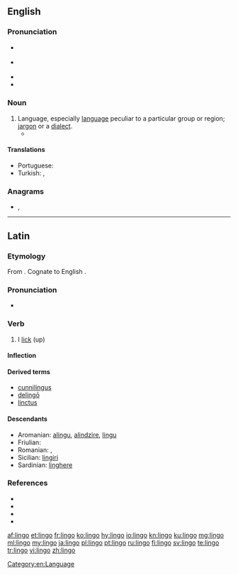 {{also|lìn-gò͘}}
==English==

===Pronunciation===
* {{a|UK}} {{IPA|/ˈlɪŋ.ɡəʊ/|lang=en}}
* {{a|US}} {{IPA|/ˈliŋ.ɡoʊ/|lang=en}}
* {{audio|en-us-lingo.ogg|Audio (US)|lang=en}}
* {{rhymes|ɪŋɡəʊ|lang=en}}

===Noun===
{{en-noun|s|lingoes}}

# Language, especially [[language]] peculiar to a particular group or region; [[jargon]] or a [[dialect]].
#* {{quote-book|year=1913|author={{w|Joseph C. Lincoln}}|chapter=12
|title=[http://openlibrary.org/works/OL5535161W Mr. Pratt's Patients]
|passage=She had Lord James' collar in one big fist and she pounded the table with the other and talked a blue streak. Nobody could make out plain what she said, for she was mainly jabbering Swede '''lingo''', but there was English enough, of a kind, to give us some idee.}}

====Translations====
{{trans-top|language peculiar to a particular group or region}}
{{trans-mid}}
* Portuguese: {{t+|pt|jargão|m}}
* Turkish: {{qualifier|linguistics}} {{t|tr|altdil}}, {{t|tr|meslek dili}}
{{trans-bottom}}

===Anagrams===
* {{l|en|login}}, {{l|en|log in}}

[[Category:en:Language]]

----

==Latin==

===Etymology===
From {{der|la|ine-pro|*leyǵʰ-}}. Cognate to English {{m|en|lick}}.

===Pronunciation===
* {{la-IPA|lingō}}

===Verb===
{{la-verb|lingō|lingere|linxī|linctum|conj=3}}

# I [[lick]] (up)

====Inflection====
{{la-conj-3rd|ling|linx|linct}}

====Derived terms====
* [[cunnilingus]]
* [[delingo|delingō]]
* [[linctus]]

====Descendants====
* Aromanian: [[alingu]], [[alindzire]], [[lingu]]
* Friulian: {{l|fur|lenzi}}
* Romanian: {{l|ro|linge}}, {{l|ro|lingere}}
* Sicilian: [[lingiri]]
* Sardinian: [[linghere]]

===References===
* {{R:L&S}}
* {{R:Elementary Lewis}}
* {{R:du Cange}}
* {{R:Gaffiot}}

[[af:lingo]]
[[et:lingo]]
[[fr:lingo]]
[[ko:lingo]]
[[hy:lingo]]
[[io:lingo]]
[[kn:lingo]]
[[ku:lingo]]
[[mg:lingo]]
[[ml:lingo]]
[[my:lingo]]
[[ja:lingo]]
[[pl:lingo]]
[[pt:lingo]]
[[ru:lingo]]
[[fi:lingo]]
[[sv:lingo]]
[[te:lingo]]
[[tr:lingo]]
[[vi:lingo]]
[[zh:lingo]]